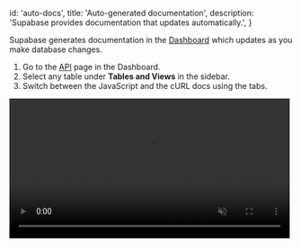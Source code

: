 
  id: 'auto-docs',
  title: 'Auto-generated documentation',
  description: 'Supabase provides documentation that updates automatically.',
}

Supabase generates documentation in the [Dashboard](https://supabase.com/dashboard) which updates as you make database changes.

1. Go to the [API](https://supabase.com/dashboard/project/_/api) page in the Dashboard.
2. Select any table under **Tables and Views** in the sidebar.
3. Switch between the JavaScript and the cURL docs using the tabs.

<video width="99%" muted playsInline controls={true}>
  <source
    src="https://xguihxuzqibwxjnimxev.supabase.co/storage/v1/object/public/videos/docs/api/api-docs.mp4"
    type="video/mp4"
  />
</video>


